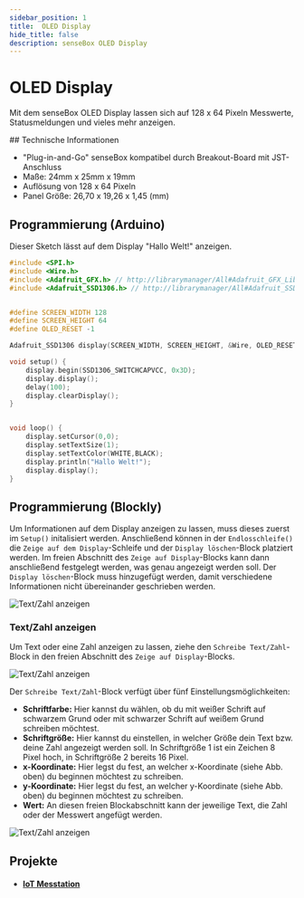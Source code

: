 ```yaml
---
sidebar_position: 1
title:  OLED Display
hide_title: false
description: senseBox OLED Display
---
```




# OLED Display

Mit dem senseBox OLED Display lassen sich auf 128 x 64 Pixeln Messwerte, Statusmeldungen und vieles mehr anzeigen.

<ImageWithText src={display} alt="OLED Display" title="OLED Display"/>
## Technische Informationen

* "Plug-in-and-Go" senseBox kompatibel durch Breakout-Board mit JST-Anschluss
* Maße: 24mm x 25mm x 19mm
* Auflösung von 128 x 64 Pixeln
* Panel Größe: 26,70 x 19,26 x 1,45 (mm)

## Programmierung (Arduino)
Dieser Sketch lässt auf dem Display "Hallo Welt!" anzeigen. 

```cpp	
#include <SPI.h>
#include <Wire.h>
#include <Adafruit_GFX.h> // http://librarymanager/All#Adafruit_GFX_Library
#include <Adafruit_SSD1306.h> // http://librarymanager/All#Adafruit_SSD1306


#define SCREEN_WIDTH 128
#define SCREEN_HEIGHT 64
#define OLED_RESET -1

Adafruit_SSD1306 display(SCREEN_WIDTH, SCREEN_HEIGHT, &Wire, OLED_RESET);

void setup() {
    display.begin(SSD1306_SWITCHCAPVCC, 0x3D);
    display.display();
    delay(100);
    display.clearDisplay();
}


void loop() {
    display.setCursor(0,0);
    display.setTextSize(1);
    display.setTextColor(WHITE,BLACK);
    display.println("Hallo Welt!");
    display.display();
}
```

## Programmierung (Blockly)
Um Informationen auf dem Display anzeigen zu lassen, muss dieses zuerst im `Setup()` initalisiert werden. Anschließend können in der `Endlosschleife()` die `Zeige auf dem Display`-Schleife und der `Display löschen`-Block platziert werden. Im freien Abschnitt des `Zeige auf Display`-Blocks kann dann anschließend festgelegt werden, was genau angezeigt werden soll. Der `Display löschen`-Block muss hinzugefügt werden, damit verschiedene Informationen nicht übereinander geschrieben werden.

![Text/Zahl anzeigen](/img/blockly-bilder/display/blockly-display-1.svg)

### Text/Zahl anzeigen
Um Text oder eine Zahl anzeigen zu lassen, ziehe den `Schreibe Text/Zahl`-Block in den freien Abschnitt des `Zeige auf Display`-Blocks.

![Text/Zahl anzeigen](/img/blockly-bilder/display/blockly-display-2.svg)

Der `Schreibe Text/Zahl`-Block verfügt über fünf Einstellungsmöglichkeiten:
* **Schriftfarbe:** Hier kannst du wählen, ob du mit weißer Schrift auf schwarzem Grund oder mit schwarzer Schrift auf weißem Grund schreiben möchtest.
* **Schriftgröße:** Hier kannst du einstellen, in welcher Größe dein Text bzw. deine Zahl angezeigt werden soll. In Schriftgröße 1 ist ein Zeichen 8 Pixel hoch, in Schriftgröße 2 bereits 16 Pixel.
* **x-Koordinate:** Hier legst du fest, an welcher x-Koordinate (siehe Abb. oben) du beginnen möchtest zu schreiben.
* **y-Koordinate:** Hier legst du fest, an welcher y-Koordinate (siehe Abb. oben) du beginnen möchtest zu schreiben.
* **Wert:** An diesen freien Blockabschnitt kann der jeweilige Text, die Zahl oder der Messwert angefügt werden.
 
 ![Text/Zahl anzeigen](/img/blockly-bilder/display/blockly-display-3.svg)


## Projekte

* #### [IoT Messtation](https://sensebox.de/projects/de/2024-01-10-iotmesstation_s2)
